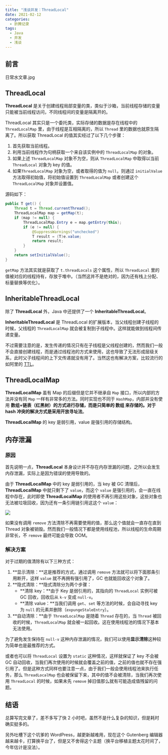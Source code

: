 ```yaml
---
title: "浅谈并发：ThreadLocal"
date: 2021-02-12
categories:
  - 折腾记录
tags:
  - Java
  - 并发
  - 浅谈
---
```


## 前言

日常水文章.jpg

## ThreadLocal

**ThreadLocal** 是关于创建线程局部变量的类，类似于沙箱，当前线程存储的变量只能被当前线程访问，不同线程间的变量是隔离开的。

ThreadLocal 其实只是一个委托类，实际存储的数据是存在线程中的 `ThreadLocalMap` 里，由于线程是互相隔离的，所以 `Thread` 里的数据也就原生隔离了。所以获取 ThreadLocal 的值其实经过了以下几个步骤：

1. 首先获取当前线程。
2. 利用当前线程作为句柄获取一个来自该实例中的 `ThreadLocalMap` 的对象。
3. 如果上述 `ThreadLocalMap` 对象不为空，则从 `ThreadLocalMap` 中取得以当前 `ThreadLocal` 对象为 key 的值。
4. 如果`ThreadLocalMap` 对象为空，或者取得的值为 `null`，则通过 `initialValue` 方法取得初始值，将初始值设置到 `ThreadLocalMap` 或者创建这个 `ThreadLocalMap` 对象并设置值。

源码如下：

```java
public T get() {
    Thread t = Thread.currentThread();
    ThreadLocalMap map = getMap(t);
    if (map != null) {
        ThreadLocalMap.Entry e = map.getEntry(this);
        if (e != null) {
            @SuppressWarnings("unchecked")
            T result = (T)e.value;
            return result;
        }
    }
    return setInitialValue();
}
```

`getMap` 方法其实就是获取了 `t.threadLocals` 这个属性，所以 `ThreadLocal` 里的值被对应的线程持有，存放于堆中。（当然这并不是绝对的，因为还有栈上分配、标量替换等优化）。

## InheritableThreadLocal

除了 **ThreadLocal** 外，Java 中还提供了一个 **InheritableThreadLocal**。

**InheritableThreadLocal** 是 ThreadLocal 的扩展版本，当父线程创建子线程的时候，父线程的 `ThreadLocalMap` 就会被复制到子线程中。这样就能做到线程间传递变量。

不过需要注意的是，发生传递的情况只有在子线程是父线程创建的，然而我们一般不会直接创建线程，而是通过线程池的方式来使用，这也导致了无法形成层级关系，此时父子线程间的上下文传递就没有用了。当然这也有解决方案，比较流行的如阿里的 [TTL](https://github.com/alibaba/transmittable-thread-local)。

## ThreadLocalMap

**ThreadLocalMap** 虽有 Map 的后缀但是它并不继承自 `Map` 接口，所以内部的方法并没有同 `Map` 一样有非常多的方法。同时实现也不同于 `HashMap`，内部并没有使用 **数组+链表（红黑树）**的方式进行存储，而是只简单的 **数组** 来存储的。对于 hash 冲突的解决方式是采用**开放寻址法**。

**ThreadLocalMap** 的 key 是弱引用，value 是强引用的存储结构。

## 内存泄漏

### 原因

首先说明一点，**ThreadLocal** 本身设计并不存在内存泄漏的问题，之所以会发生内存泄漏，实际上是因为错误的使用导致的。

由于 **ThreadLocalMap** 中的 key 是弱引用的，当 key 被 GC 清理后，**ThreadLocalMap** 中就只剩下了 `value`，而这个 `value` 是强引用的，会一直在线程中存在，此时即使 **ThreadLocalMap** 的使用者不再引用这些对象，这些对象也无法被垃圾回收，因为还有一条引用链引用这这个 `value`：

![](https://cdn.jsdelivr.net/gh/syfxlin/pic/2021/02/20210212173916.png)

如果没有调用 `remove` 方法清除不再需要使用的值，那么这个值就会一直存在直到 Thread 对象被销毁。然而我们一般情况下都是使用线程池，所以线程的生命周期非常长，不 `remove` 最终可能会导致 OOM。

### 解决方案

对于过期的值清除有以下三种方式：

1. **显示清除：**这是推荐的方式，通过调用 `remove` 方法就可以将下面那条引用断开，这样 `value` 就不再拥有强引用了，GC 也就能回收这个对象了。
2. **隐式清除：**隐式清除分为两个步骤：
   - **清除 key：**由于 Key 是弱引用的，其指向的 `ThreadLocal` 实例可被 GC 回收，回收后从 `k-v` 变成 `null-v`。
   - **清除 value：**当我们调用 `get`、`set` 等方法的时候，会自动寻找 key 为 `null` 的元素并删除（`expungeStaleEntry`）。
3. **自动清除：**由于 `ThreadLocalMap` 是随着 `Thread` 存在的，当 `Thread` 被回收的时候，`ThreadLocalMap` 就会被一起回收。这在使用线程池的情况下基本无法使用。

为了避免发生保持在 `null-v` 这种内存泄漏的情况，我们可以使用**显示清除**这种较为简单也是最推荐的方式。

或者也可以将 `ThreadLocal` 设置为 `static` 这种情况，这样就保证了 key 不会被 GC 自动回收，当我们再次使用的时候就会覆盖之前的值，之前的值也就不存在强引用了。但是这种方式同样也要注意一点，由于我们一般会使用线程池来执行任务，那么 `ThreadLocalMap` 也会被保留下来，其中的值不会被清除，当我们再次使用 `ThreadLocal` 的时候，如果未先 `remove` 掉旧值那么就有可能造成值残留的问题。

## 结语

总算写完文章了，差不多写了快 2 小时吧，虽然不是什么复杂的知识，但是耗时确实挺多的。

另外吐槽下这个坑爹的 WordPress，越更新越难用，现在这个 Gutenberg 编辑器越来越卡，打算换平台了，但是又不舍得这个主题（换平台移植主题太花时间了，今年估计是没法）。
